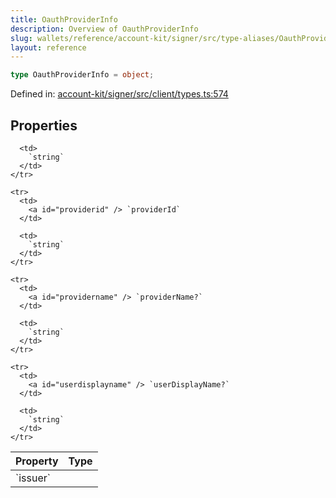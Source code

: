 ```yaml
---
title: OauthProviderInfo
description: Overview of OauthProviderInfo
slug: wallets/reference/account-kit/signer/src/type-aliases/OauthProviderInfo
layout: reference
---
```


```ts
type OauthProviderInfo = object;
```

Defined in: [account-kit/signer/src/client/types.ts:574](https://github.com/alchemyplatform/aa-sdk/blob/e3c1a23e6e03f44bf2db3afddb97a91b175cba58/account-kit/signer/src/client/types.ts#L574)

## Properties

<table>
  <thead>
    <tr>
      <th align="left">Property</th>
      <th align="left">Type</th>
    </tr>
  </thead>

  <tbody>
    <tr>
      <td>
        <a id="issuer" /> `issuer`
      </td>

      <td>
        `string`
      </td>
    </tr>

    <tr>
      <td>
        <a id="providerid" /> `providerId`
      </td>

      <td>
        `string`
      </td>
    </tr>

    <tr>
      <td>
        <a id="providername" /> `providerName?`
      </td>

      <td>
        `string`
      </td>
    </tr>

    <tr>
      <td>
        <a id="userdisplayname" /> `userDisplayName?`
      </td>

      <td>
        `string`
      </td>
    </tr>

  </tbody>
</table>
